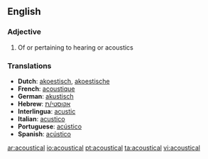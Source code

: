 ==English==

===Adjective===
{{en-adj|-}}

# Of or pertaining to hearing or acoustics

===Translations===
{{rfc-level|Translations at L3+ (AutoFormat would have corrected level of Translations)}}
* '''Dutch''': [[akoestisch]], [[akoestische]]
* '''French''': [[acoustique]]
* '''German''': [[akustisch]]
* '''Hebrew''': [[אקוסטי/ת]]
* '''Interlingua''': [[acustic]]
* '''Italian''': [[acustico]]
* '''Portuguese''': [[acústico]]
* '''Spanish''': [[acústico]]

[[ar:acoustical]]
[[io:acoustical]]
[[pt:acoustical]]
[[ta:acoustical]]
[[vi:acoustical]]